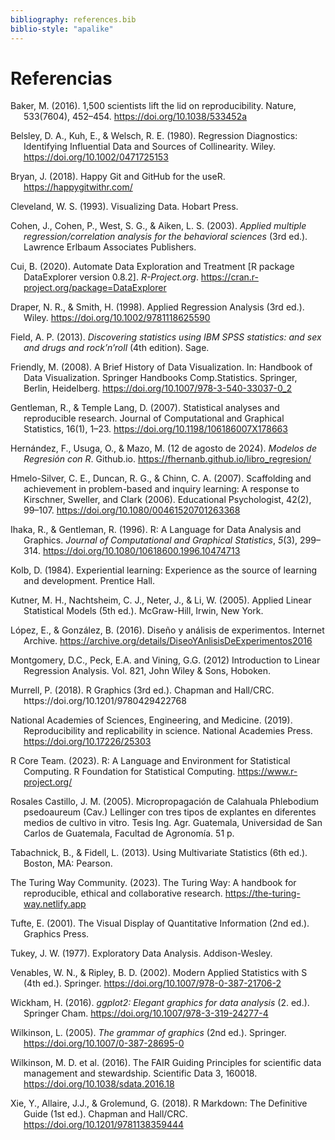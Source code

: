 ```yaml
---
bibliography: references.bib
biblio-style: "apalike"
---
```


# Referencias

::: hanging-indent

Baker, M. (2016). 1,500 scientists lift the lid on reproducibility. Nature, 533(7604), 452–454. <https://doi.org/10.1038/533452a>

Belsley, D. A., Kuh, E., & Welsch, R. E. (1980). Regression Diagnostics: Identifying Influential Data and Sources of Collinearity. Wiley. <https://doi.org/10.1002/0471725153>

Bryan, J. (2018). Happy Git and GitHub for the useR. <https://happygitwithr.com/>

Cleveland, W. S. (1993). Visualizing Data. Hobart Press.

Cohen, J., Cohen, P., West, S. G., & Aiken, L. S. (2003). *Applied multiple regression/correlation analysis for the behavioral sciences* (3rd ed.). Lawrence Erlbaum Associates Publishers.

Cui, B. (2020). Automate Data Exploration and Treatment \[R package DataExplorer version 0.8.2\]. *R-Project.org*. <https://cran.r-project.org/package=DataExplorer>

Draper, N. R., & Smith, H. (1998). Applied Regression Analysis (3rd ed.). Wiley. <https://doi.org/10.1002/9781118625590>

Field, A. P. (2013). *Discovering statistics using IBM SPSS statistics: and sex and drugs and rock'n'roll* (4th edition). Sage.

Friendly, M. (2008). A Brief History of Data Visualization. In: Handbook of Data Visualization. Springer Handbooks Comp.Statistics. Springer, Berlin, Heidelberg. <https://doi.org/10.1007/978-3-540-33037-0_2>

Gentleman, R., & Temple Lang, D. (2007). Statistical analyses and reproducible research. Journal of Computational and Graphical Statistics, 16(1), 1–23. <https://doi.org/10.1198/106186007X178663>

Hernández, F., Usuga, O., & Mazo, M. (12 de agosto de 2024). *Modelos de Regresión con R*. Github.io. <https://fhernanb.github.io/libro_regresion/>

Hmelo-Silver, C. E., Duncan, R. G., & Chinn, C. A. (2007). Scaffolding and achievement in problem-based and inquiry learning: A response to Kirschner, Sweller, and Clark (2006). Educational Psychologist, 42(2), 99–107. <https://doi.org/10.1080/00461520701263368>

Ihaka, R., & Gentleman, R. (1996). R: A Language for Data Analysis and Graphics. *Journal of Computational and Graphical Statistics*, *5*(3), 299–314. <https://doi.org/10.1080/10618600.1996.10474713>

Kolb, D. (1984). Experiential learning: Experience as the source of learning and development. Prentice Hall.

Kutner, M. H., Nachtsheim, C. J., Neter, J., & Li, W. (2005). Applied Linear Statistical Models (5th ed.). McGraw-Hill, Irwin, New York.

López, E., & González, B. (2016). Diseño y análisis de experimentos. Internet Archive. <https://archive.org/details/DiseoYAnlisisDeExperimentos2016>

Montgomery, D.C., Peck, E.A. and Vining, G.G. (2012) Introduction to Linear Regression Analysis. Vol. 821, John Wiley & Sons, Hoboken.

Murrell, P. (2018). R Graphics (3rd ed.). Chapman and Hall/CRC. https://doi.org/10.1201/9780429422768

National Academies of Sciences, Engineering, and Medicine. (2019). Reproducibility and replicability in science. National Academies Press. <https://doi.org/10.17226/25303>

R Core Team. (2023). R: A Language and Environment for Statistical Computing. R Foundation for Statistical Computing. <https://www.r-project.org/>

Rosales Castillo, J. M. (2005). Micropropagación de Calahuala Phlebodium psedoaureum (Cav.) Lellinger con tres tipos de explantes en diferentes medios de cultivo in vitro. Tesis Ing. Agr. Guatemala, Universidad de San Carlos de Guatemala, Facultad de Agronomía. 51 p.

Tabachnick, B., & Fidell, L. (2013). Using Multivariate Statistics (6th ed.). Boston, MA: Pearson.

The Turing Way Community. (2023). The Turing Way: A handbook for reproducible, ethical and collaborative research. <https://the-turing-way.netlify.app>

Tufte, E. (2001). The Visual Display of Quantitative Information (2nd ed.). Graphics Press.

Tukey, J. W. (1977). Exploratory Data Analysis. Addison-Wesley.

Venables, W. N., & Ripley, B. D. (2002). Modern Applied Statistics with S (4th ed.). Springer. <https://doi.org/10.1007/978-0-387-21706-2>

Wickham, H. (2016). *ggplot2: Elegant graphics for data analysis* (2. ed.). Springer Cham. <https://doi.org/10.1007/978-3-319-24277-4>

Wilkinson, L. (2005). *The grammar of graphics* (2nd ed.). Springer. <https://doi.org/10.1007/0-387-28695-0>

Wilkinson, M. D. et al. (2016). The FAIR Guiding Principles for scientific data management and stewardship. Scientific Data 3, 160018. <https://doi.org/10.1038/sdata.2016.18>

Xie, Y., Allaire, J.J., & Grolemund, G. (2018). R Markdown: The Definitive Guide (1st ed.). Chapman and Hall/CRC. <https://doi.org/10.1201/9781138359444>
:::
